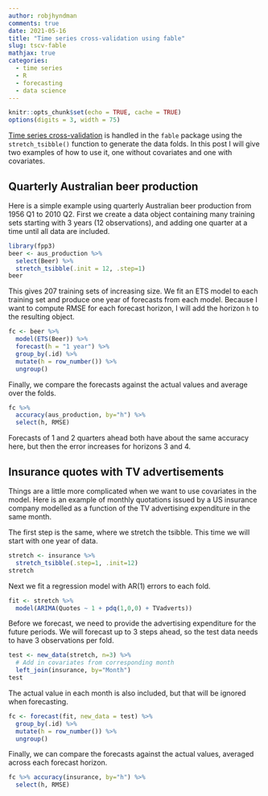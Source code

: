 ```yaml
---
author: robjhyndman
comments: true
date: 2021-05-16
title: "Time series cross-validation using fable"
slug: tscv-fable
mathjax: true
categories:
  - time series
  - R
  - forecasting
  - data science
---
```


```r
knitr::opts_chunk$set(echo = TRUE, cache = TRUE)
options(digits = 3, width = 75)
```

[Time series cross-validation](https://otexts.com/fpp3/tscv.html)  is handled in the `fable` package using the `stretch_tsibble()` function to generate the data folds. In this post I will give two examples of how to use it, one without covariates and one with covariates.

## Quarterly Australian beer production

Here is a simple example using quarterly Australian beer production from 1956 Q1 to 2010 Q2. First we create a data object containing many training sets starting with 3 years (12 observations), and adding one quarter at a time until all data are included.

```r
library(fpp3)
beer <- aus_production %>%
  select(Beer) %>%
  stretch_tsibble(.init = 12, .step=1)
beer
```

This gives 207 training sets of increasing size. We fit an ETS model to each training set and produce one year of forecasts from each model. Because I want to compute RMSE for each forecast horizon, I will add the horizon `h` to the resulting object.

```r
fc <- beer %>%
  model(ETS(Beer)) %>%
  forecast(h = "1 year") %>%
  group_by(.id) %>%
  mutate(h = row_number()) %>%
  ungroup()
```

Finally, we compare the forecasts against the actual values and average over the folds.

```r
fc %>%
  accuracy(aus_production, by="h") %>%
  select(h, RMSE)
```

Forecasts of 1 and 2 quarters ahead both have about the same accuracy here, but then the error increases for horizons 3 and 4.

## Insurance quotes with TV advertisements

Things are a little more complicated when we want to use covariates in the model. Here is an example of monthly quotations issued by a US insurance company modelled as a function of the TV advertising expenditure in the same month.

The first step is the same, where we stretch the tsibble. This time we will start with one year of data.

```r
stretch <- insurance %>%
  stretch_tsibble(.step=1, .init=12)
stretch
```

Next we fit a regression model with AR(1) errors to each fold.

```r
fit <- stretch %>%
  model(ARIMA(Quotes ~ 1 + pdq(1,0,0) + TVadverts))
```

Before we forecast, we need to provide the advertising expenditure for the future periods. We will forecast up to 3 steps ahead, so the test data needs to have 3 observations per fold.

```r
test <- new_data(stretch, n=3) %>%
  # Add in covariates from corresponding month
  left_join(insurance, by="Month")
test
```

The actual value in each month is also included, but that will be ignored when forecasting.

```r
fc <- forecast(fit, new_data = test) %>%
  group_by(.id) %>%
  mutate(h = row_number()) %>%
  ungroup()
```

Finally, we can compare the forecasts against the actual values, averaged across each forecast horizon.

```r
fc %>% accuracy(insurance, by="h") %>%
  select(h, RMSE)
```
